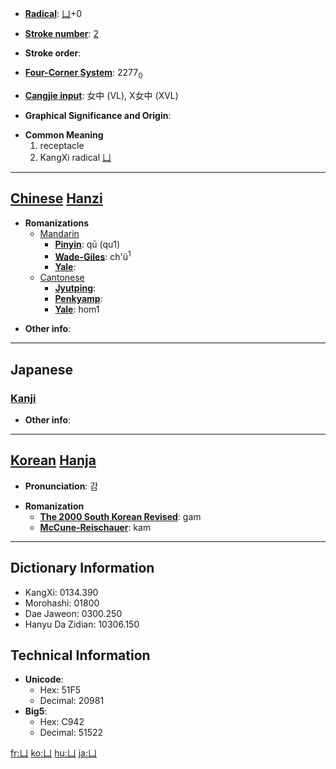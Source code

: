 * '''[[Wiktionary:Chinese radical index| Radical]]''': [[Wiktionary:Chinese radical index 凵|凵]]+0

* '''[[Wiktionary:Chinese total strokes index|Stroke number]]''': [[Wiktionary:Chinese total strokes index 2|2]]

* '''Stroke order''': 

* '''[[Wiktionary:Chinese four corner index|Four-Corner System]]''': 2277<sub>0</sub>

* '''[[Wiktionary:Chinese Cangjie index|Cangjie input]]''': 女中 (VL), X女中 (XVL)

* '''Graphical Significance and Origin''': 

* '''Common Meaning'''
*# receptacle
*# KangXi radical [[Wiktionary:Chinese radical index 凵|凵]]


----

== [[Chinese]] [[Hanzi]] ==

* '''Romanizations'''
** [[Mandarin]]
*** '''[[Pinyin]]''': qū (qu1)
*** '''[[Wade-Giles]]''': ch'ü<sup>1</sup>
*** '''[[Yale]]''': 
**[[Cantonese]]
***'''[[Jyutping]]''':
***'''[[Penkyamp]]''': 
***'''[[Yale]]''': hom1

* '''Other info''': 

----

==Japanese==
===[[Kanji]]===
{{kanji|on readings=[[かん]] (kan), [[こん]] (kon)
|kun readings=[[かんにょう]] (kannyou), [[かんがまえ]] (kangamae)
}}

* '''Other info''':  

----

== [[Korean]] [[Hanja]] ==

* '''Pronunciation''': 감

* '''Romanization'''
** '''[[The 2000 South Korean Revised Romanization|The 2000 South Korean Revised]]''': gam
** '''[[McCune-Reischauer]]''': kam

----

== Dictionary Information ==

* KangXi: 0134.390
* Morohashi: 01800
* Dae Jaweon: 0300.250
* Hanyu Da Zidian: 10306.150

== Technical Information ==

* '''Unicode''':
** Hex: 51F5
** Decimal: 20981
* '''Big5''':
** Hex: C942
** Decimal: 51522

[[fr:凵]]
[[ko:凵]]
[[hu:凵]]
[[ja:凵]]